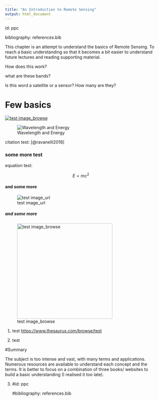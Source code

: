 ```yaml
---
title: "An Introduction to Remote Sensing"
output: html_document
---
```


id: ppc

bibliography: references.bib

This chapter is an attempt to understand the basics of Remote Sensing. To reach a basic understanding so that it becomes a bit easier to understand future lectures and reading supporting material.

How does this work?

what are these bands?

Is this word a satellite or a sensor? How many are they?

# Few basics

[![Types of waves transmission](images/reflection.png){alt="test image_browse" fig-align="center"}](https://www.researchgate.net/publication/343167964_Imaging_of_2D_Seismic_Data_Using_Time_Migration_of_Ajeel_Oilfield_Central_of_Iraq/figures?lo=1)

![Wavelength and Energy](images/wavelength.png)

citation test: [@ravanelli2018]

### some more test

equation test:

$$
E=mc^2\
$$

#### and some more

![test image_url](https://upload.wikimedia.org/wikipedia/commons/thumb/7/77/A-Train_w-Time2013_Web.jpg/465px-A-Train_w-Time2013_Web.jpg){alt="test image_url"}

##### and some more

![test image_browse](images/about.png){alt="test image_browse" width="314"}

1.  test <https://www.thesaurus.com/browse/test>

2.  test

#Summary

The subject is too intense and vast, with many terms and applications. Numerous resources are available to understand each concept and the terms. It is better to focus on a combination of three books/ websites to build a basic understanding (I realised it too late).

3.  #id: ppc

    #bibliography: references.bib
